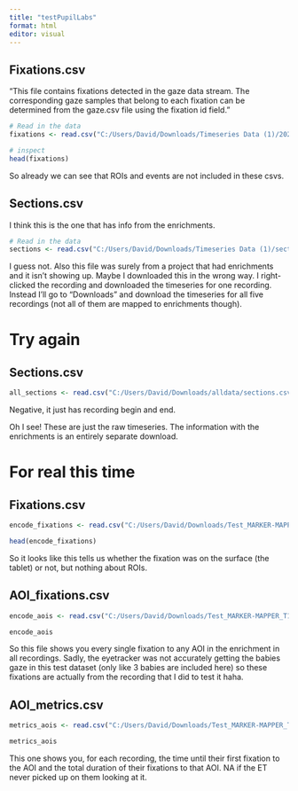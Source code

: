 ```yaml
---
title: "testPupilLabs"
format: html
editor: visual
---
```


## Fixations.csv

"This file contains fixations detected in the gaze data stream. The corresponding gaze samples that belong to each fixation can be determined from the gaze.csv file using the fixation id field."

```r
# Read in the data
fixations <- read.csv("C:/Users/David/Downloads/Timeseries Data (1)/2025-08-09_05-27-48-e32f7cea/fixations.csv", header = T)

# inspect
head(fixations)
```

So already we can see that ROIs and events are not included in these csvs.

## Sections.csv

I think this is the one that has info from the enrichments.

```r
# Read in the data
sections <- read.csv("C:/Users/David/Downloads/Timeseries Data (1)/sections.csv", header = T)
```

I guess not. Also this file was surely from a project that had enrichments and it isn't showing up. Maybe I downloaded this in the wrong way. I right-clicked the recording and downloaded the timeseries for one recording. Instead I'll go to "Downloads" and download the timeseries for all five recordings (not all of them are mapped to enrichments though).

# Try again

## Sections.csv

```r
all_sections <- read.csv("C:/Users/David/Downloads/alldata/sections.csv")
```

Negative, it just has recording begin and end.

Oh I see! These are just the raw timeseries. The information with the enrichments is an entirely separate download.

# For real this time

## Fixations.csv

```r
encode_fixations <- read.csv("C:/Users/David/Downloads/Test_MARKER-MAPPER_T1_encode_csv/fixations.csv", header = T)

head(encode_fixations)
```

So it looks like this tells us whether the fixation was on the surface (the tablet) or not, but nothing about ROIs.

## AOI_fixations.csv

```r
encode_aois <- read.csv("C:/Users/David/Downloads/Test_MARKER-MAPPER_T1_encode_csv/aoi_fixations.csv", header = T)

encode_aois
```

So this file shows you every single fixation to any AOI in the enrichment in all recordings. Sadly, the eyetracker was not accurately getting the babies gaze in this test dataset (only like 3 babies are included here) so these fixations are actually from the recording that I did to test it haha.

## AOI_metrics.csv

```r
metrics_aois <- read.csv("C:/Users/David/Downloads/Test_MARKER-MAPPER_T1_encode_csv/aoi_metrics.csv", header = T)

metrics_aois
```

This one shows you, for each recording, the time until their first fixation to the AOI and the total duration of their fixations to that AOI. NA if the ET never picked up on them looking at it.
